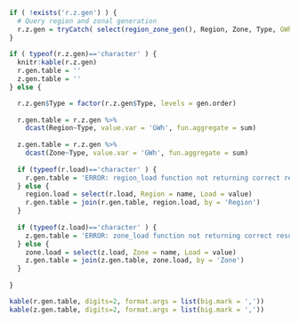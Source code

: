 
```r

if ( !exists('r.z.gen') ) {
  # Query region and zonal generation
  r.z.gen = tryCatch( select(region_zone_gen(), Region, Zone, Type, GWh = value), error = function(cond) { return('ERROR: region_zone_gen function not returning correct results.') } )
}
  
if ( typeof(r.z.gen)=='character' ) { 
  knitr:kable(r.z.gen)
  r.gen.table = ''
  z.gen.table = ''
} else {

  r.z.gen$Type = factor(r.z.gen$Type, levels = gen.order)
  
  r.gen.table = r.z.gen %>%
    dcast(Region~Type, value.var = 'GWh', fun.aggregate = sum)
  
  z.gen.table = r.z.gen %>%
    dcast(Zone~Type, value.var = 'GWh', fun.aggregate = sum)
  
  if (typeof(r.load)=='character' ) {
    r.gen.table = 'ERROR: region_load function not returning correct results.'  
  } else {
    region.load = select(r.load, Region = name, Load = value)
    r.gen.table = join(r.gen.table, region.load, by = 'Region')
  }
  
  if (typeof(z.load)=='character' ) {
    z.gen.table = 'ERROR: zone_load function not returning correct results.'
  } else {
    zone.load = select(z.load, Zone = name, Load = value)
    z.gen.table = join(z.gen.table, zone.load, by = 'Zone')
  }
  
}

kable(r.gen.table, digits=2, format.args = list(big.mark = ','))
kable(z.gen.table, digits=2, format.args = list(big.mark = ','))

```
